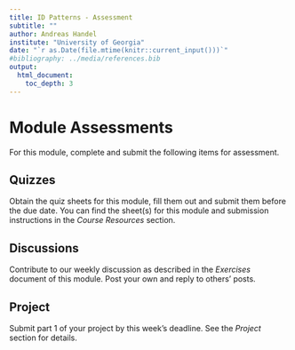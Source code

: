 ```yaml
---
title: ID Patterns - Assessment 
subtitle: ""
author: Andreas Handel
institute: "University of Georgia"
date: "`r as.Date(file.mtime(knitr::current_input()))`"
#bibliography: ../media/references.bib
output: 
  html_document:
    toc_depth: 3
---
```



# Module Assessments

For this module, complete and submit the following items for assessment.

## Quizzes

Obtain the quiz sheets for this module, fill them out and submit them before the due date. You can find the sheet(s) for this module and submission instructions in the _Course Resources_ section.


## Discussions 

Contribute to our weekly discussion as described in the  _Exercises_ document of this module. Post your own and reply to others' posts.


## Project

Submit part 1 of your project by this week's deadline. See the _Project_ section for details.


